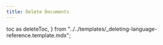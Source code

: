 ```yaml
---
title: Delete Documents
---
```


  toc as deleteToc,
} from "../../templates/_deleting-language-reference.template.mdx";

<DeleteTemplate
  codeLang="java"
  createCollection={createCollectionSource}
  asyncCreateCollection={asyncCreateCollectionSource}
  simpleDelete={simpleDeleteSource}
  asyncSimpleDelete={asyncSimpleDeleteSource}
  rangeDelete={rangeDeleteSource}
  deleteAll={deleteAllSource}
/>

